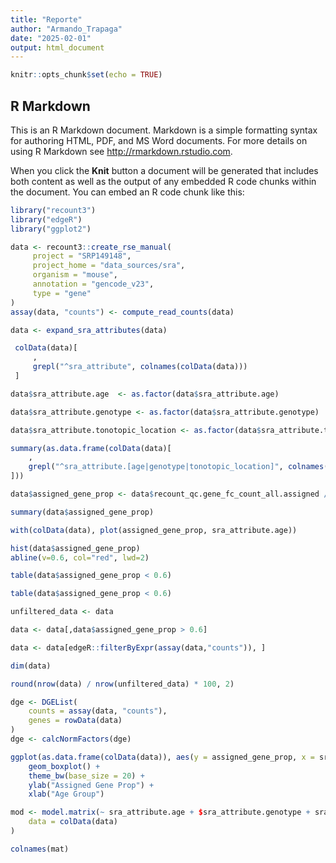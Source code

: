 ```yaml
---
title: "Reporte"
author: "Armando_Trapaga"
date: "2025-02-01"
output: html_document
---
```


```r
knitr::opts_chunk$set(echo = TRUE)
```

## R Markdown

This is an R Markdown document. Markdown is a simple formatting syntax for authoring HTML, PDF, and MS Word documents. For more details on using R Markdown see <http://rmarkdown.rstudio.com>.

When you click the **Knit** button a document will be generated that includes both content as well as the output of any embedded R code chunks within the document. You can embed an R code chunk like this:

```r
library("recount3")
library("edgeR")
library("ggplot2")
```

```r
data <- recount3::create_rse_manual(
     project = "SRP149148",
     project_home = "data_sources/sra",
     organism = "mouse",
     annotation = "gencode_v23",
     type = "gene"
)
assay(data, "counts") <- compute_read_counts(data)
```

```r
data <- expand_sra_attributes(data)
```

```r
 colData(data)[
     ,
     grepl("^sra_attribute", colnames(colData(data)))
 ]
```

```r
data$sra_attribute.age  <- as.factor(data$sra_attribute.age)

data$sra_attribute.genotype <- as.factor(data$sra_attribute.genotype)

data$sra_attribute.tonotopic_location <- as.factor(data$sra_attribute.tonotopic_location)

```

```r
summary(as.data.frame(colData(data)[
    ,
    grepl("^sra_attribute.[age|genotype|tonotopic_location]", colnames(colData(data)))
]))
```

```r
data$assigned_gene_prop <- data$recount_qc.gene_fc_count_all.assigned / data$recount_qc.gene_fc_count_all.total

summary(data$assigned_gene_prop)
```

```r
with(colData(data), plot(assigned_gene_prop, sra_attribute.age))
```

```r
hist(data$assigned_gene_prop)
abline(v=0.6, col="red", lwd=2)
```

```r
table(data$assigned_gene_prop < 0.6)
```

```r
table(data$assigned_gene_prop < 0.6)
```


```r
unfiltered_data <- data

data <- data[,data$assigned_gene_prop > 0.6]

data <- data[edgeR::filterByExpr(assay(data,"counts")), ]
```

```r
dim(data)

round(nrow(data) / nrow(unfiltered_data) * 100, 2)
```

```r

dge <- DGEList(
    counts = assay(data, "counts"),
    genes = rowData(data)
)
dge <- calcNormFactors(dge)

```

```r
ggplot(as.data.frame(colData(data)), aes(y = assigned_gene_prop, x = sra_attribute.age)) +
    geom_boxplot() +
    theme_bw(base_size = 20) +
    ylab("Assigned Gene Prop") +
    xlab("Age Group")
```

```r
mod <- model.matrix(~ sra_attribute.age + $sra_attribute.genotype + sra_attribute.tonotopic_location + assigned_gene_prop,
    data = colData(data)
)
```

```r
colnames(mat)
```

